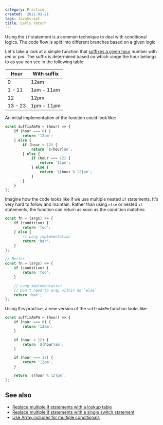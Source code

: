 ```yaml
---
category: Practice
created: '2021-03-21'
tags: JavaScript
title: Early return
---
```


Using the `if` statement is a common technique to deal with conditional logics. The code flow is split into different branches based on a given logic.

Let's take a look at a simple function that [suffixes a given hour](https://phuoc.ng/collection/1-loc/add-am-pm-suffix-to-an-hour) number with _am_ or _pm_. The suffix is determined based on which range the hour belongs to as you can see in the following table:

| Hour    | With suffix |
| ------- | ----------- |
| 0       | 12am        |
| 1 - 11  | 1am - 11am  |
| 12      | 12pm        |
| 13 - 23 | 1pm - 11pm  |

An initial implementation of the function could look like:

```js
const suffixAmPm = (hour) => {
    if (hour === 0) {
        return '12am';
    } else {
        if (hour < 12) {
            return `${hour}am`;
        } else {
            if (hour === 12) {
                return '12pm';
            } else {
                return `${hour % 12}pm`;
            }
        }
    }
};
```

Imagine how the code looks like if we use multiple nested `if` statements. It's very hard to follow and maintain. Rather than using `else` or nested `if` statements, the function can return as soon as the condition matches:

```js
const fn = (args) => {
    if (condition) {
        return 'foo';
    } else {
        // Long implementation
        return 'bar';
    }
};

// Better
const fn = (args) => {
    if (condition) {
        return 'foo';
    }

    // Long implementation
    // Don't need to wrap within an `else`
    return 'bar';
};
```

Using this practice, a new version of the `suffixAmPm` function looks like:

```js
const suffixAmPm = (hour) => {
    if (hour === 0) {
        return '12am';
    }

    if (hour < 12) {
        return `${hour}am`;
    }

    if (hour === 12) {
        return '12pm';
    }

    return `${hour % 12}pm`;
};
```

## See also

-   [Replace multiple if statements with a lookup table](https://phuoc.ng/collection/tips/replace-multiple-if-statements-with-a-lookup-table)
-   [Replace multiple if statements with a single switch statement](https://phuoc.ng/collection/tips/replace-multiple-if-statements-with-a-single-switch-statement)
-   [Use Array.includes for multiple conditionals](https://phuoc.ng/collection/tips/use-array-includes-for-multiple-conditionals)
